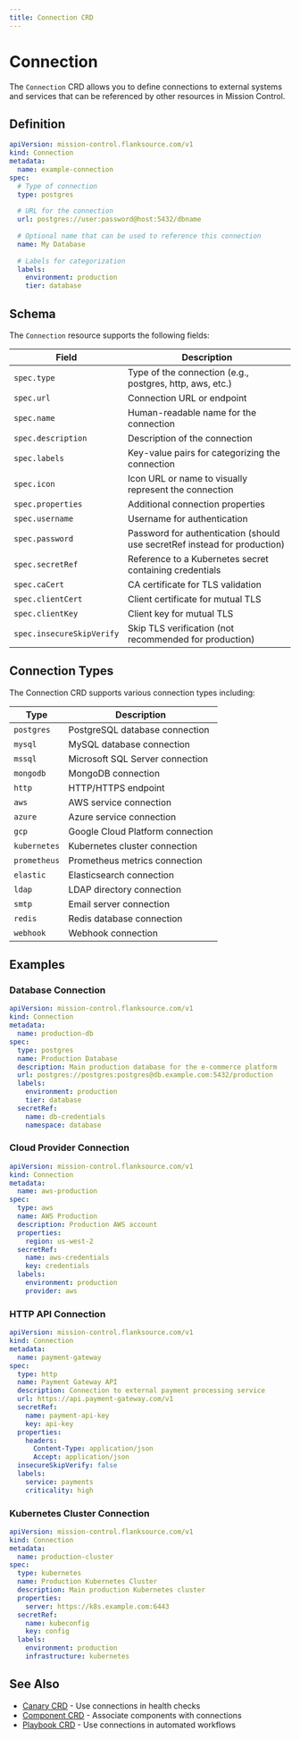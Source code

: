 ```yaml
---
title: Connection CRD
---
```


# Connection

The `Connection` CRD allows you to define connections to external systems and services that can be referenced by other resources in Mission Control.

## Definition

```yaml
apiVersion: mission-control.flanksource.com/v1
kind: Connection
metadata:
  name: example-connection
spec:
  # Type of connection
  type: postgres
  
  # URL for the connection
  url: postgres://user:password@host:5432/dbname
  
  # Optional name that can be used to reference this connection
  name: My Database
  
  # Labels for categorization
  labels:
    environment: production
    tier: database
```

## Schema

The `Connection` resource supports the following fields:

| Field | Description |
|-------|-------------|
| `spec.type` | Type of the connection (e.g., postgres, http, aws, etc.) |
| `spec.url` | Connection URL or endpoint |
| `spec.name` | Human-readable name for the connection |
| `spec.description` | Description of the connection |
| `spec.labels` | Key-value pairs for categorizing the connection |
| `spec.icon` | Icon URL or name to visually represent the connection |
| `spec.properties` | Additional connection properties |
| `spec.username` | Username for authentication |
| `spec.password` | Password for authentication (should use secretRef instead for production) |
| `spec.secretRef` | Reference to a Kubernetes secret containing credentials |
| `spec.caCert` | CA certificate for TLS validation |
| `spec.clientCert` | Client certificate for mutual TLS |
| `spec.clientKey` | Client key for mutual TLS |
| `spec.insecureSkipVerify` | Skip TLS verification (not recommended for production) |

## Connection Types

The Connection CRD supports various connection types including:

| Type | Description |
|------|-------------|
| `postgres` | PostgreSQL database connection |
| `mysql` | MySQL database connection |
| `mssql` | Microsoft SQL Server connection |
| `mongodb` | MongoDB connection |
| `http` | HTTP/HTTPS endpoint |
| `aws` | AWS service connection |
| `azure` | Azure service connection |
| `gcp` | Google Cloud Platform connection |
| `kubernetes` | Kubernetes cluster connection |
| `prometheus` | Prometheus metrics connection |
| `elastic` | Elasticsearch connection |
| `ldap` | LDAP directory connection |
| `smtp` | Email server connection |
| `redis` | Redis database connection |
| `webhook` | Webhook connection |

## Examples

### Database Connection

```yaml
apiVersion: mission-control.flanksource.com/v1
kind: Connection
metadata:
  name: production-db
spec:
  type: postgres
  name: Production Database
  description: Main production database for the e-commerce platform
  url: postgres://postgres:postgres@db.example.com:5432/production
  labels:
    environment: production
    tier: database
  secretRef:
    name: db-credentials
    namespace: database
```

### Cloud Provider Connection

```yaml
apiVersion: mission-control.flanksource.com/v1
kind: Connection
metadata:
  name: aws-production
spec:
  type: aws
  name: AWS Production
  description: Production AWS account
  properties:
    region: us-west-2
  secretRef:
    name: aws-credentials
    key: credentials
  labels:
    environment: production
    provider: aws
```

### HTTP API Connection

```yaml
apiVersion: mission-control.flanksource.com/v1
kind: Connection
metadata:
  name: payment-gateway
spec:
  type: http
  name: Payment Gateway API
  description: Connection to external payment processing service
  url: https://api.payment-gateway.com/v1
  secretRef:
    name: payment-api-key
    key: api-key
  properties:
    headers:
      Content-Type: application/json
      Accept: application/json
  insecureSkipVerify: false
  labels:
    service: payments
    criticality: high
```

### Kubernetes Cluster Connection

```yaml
apiVersion: mission-control.flanksource.com/v1
kind: Connection
metadata:
  name: production-cluster
spec:
  type: kubernetes
  name: Production Kubernetes Cluster
  description: Main production Kubernetes cluster
  properties:
    server: https://k8s.example.com:6443
  secretRef:
    name: kubeconfig
    key: config
  labels:
    environment: production
    infrastructure: kubernetes
```

## See Also

- [Canary CRD](./canary.mdx) - Use connections in health checks
- [Component CRD](./component.mdx) - Associate components with connections
- [Playbook CRD](./playbook.mdx) - Use connections in automated workflows